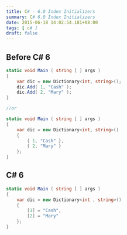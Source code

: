 ```yaml
---
title: C# - 6.0 Index Initializers
summary: C# 6.0 Index Initializers
date: 2015-06-18 14:02:54.181+08:00
tags: [ c# ]
draft: false
---
```


## Before C# 6

```csharp
static void Main ( string [ ] args )  
{ 
    var dic = new Dictionary<int, string>();
    dic.Add( 1, "Cash" );
    dic.Add( 2, "Mary" );
} 

//or

static void Main ( string [ ] args )  
{ 
    var dic = new Dictionary<int, string>() 
    { 
        { 1, "Cash" }, 
        { 2, "Mary" } 
    };
} 
```

## C# 6

```csharp
static void Main ( string [ ] args )  
{ 
    var dic = new Dictionary<int , string>() 
    { 
        [1] = "Cash", 
        [2] = "Mary"
    };
} 
```
